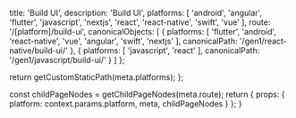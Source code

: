 
  title: 'Build UI',
  description: 'Build UI',
  platforms: [
    'android',
    'angular',
    'flutter',
    'javascript',
    'nextjs',
    'react',
    'react-native',
    'swift',
    'vue'
  ],
  route: '/[platform]/build-ui',
  canonicalObjects: [
    {
      platforms: [
        'flutter',
        'android',
        'react-native',
        'vue',
        'angular',
        'swift',
        'nextjs'
      ],
      canonicalPath: '/gen1/react-native/build-ui/'
    },
    {
      platforms: [
        'javascript',
        'react'
      ],
      canonicalPath: '/gen1/javascript/build-ui/'
    }
  ]
};

  return getCustomStaticPath(meta.platforms);
};

  const childPageNodes = getChildPageNodes(meta.route);
  return {
    props: {
      platform: context.params.platform,
      meta,
      childPageNodes
    }
  };
}

<Overview childPageNodes={props.childPageNodes} />
